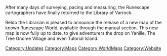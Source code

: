 {{Update|date = 4 March 2003}}

After many days of surveying, pacing and measuring, the Runescape cartographers have finally returned to the Library of Varrock.

Reldo the Librarian is pleased to announce the release of a new map of the known Runescape World, available through the manual section. This new map is now fully up to date, to give adventurers the drop on Yanille, The Tree Gnome Village and even Tutorial Island.
[[Category:Updates]]
[[Category:Maps]]
[[Category:WorldMaps]]
[[Category:Website]]
